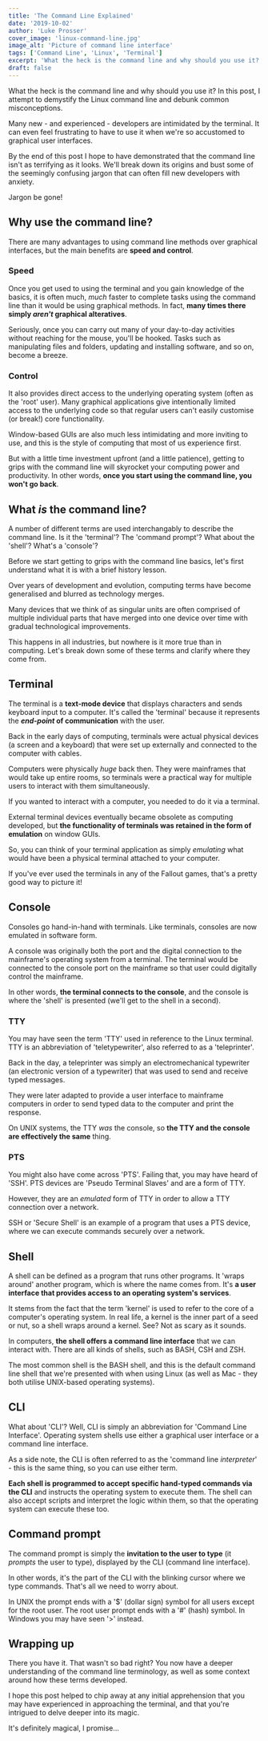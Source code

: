 ```yaml
---
title: 'The Command Line Explained'
date: '2019-10-02'
author: 'Luke Prosser'
cover_image: 'linux-command-line.jpg'
image_alt: 'Picture of command line interface'
tags: ['Command Line', 'Linux', 'Terminal']
excerpt: 'What the heck is the command line and why should you use it? In this post, I attempt to demystify the Linux command line and debunk common misconceptions.'
draft: false
---
```


What the heck is the command line and why should you use it? In this post, I attempt to demystify the Linux command line and debunk common misconceptions.

Many new - and experienced - developers are intimidated by the terminal. It can even feel frustrating to have to use it when we're so accustomed to graphical user interfaces.

By the end of this post I hope to have demonstrated that the command line isn't as terrifying as it looks. We'll break down its origins and bust some of the seemingly confusing jargon that can often fill new developers with anxiety.

Jargon be gone!

## Why use the command line?

There are many advantages to using command line methods over graphical interfaces, but the main benefits are **speed and control**.

### Speed

Once you get used to using the terminal and you gain knowledge of the basics, it is often much, _much_ faster to complete tasks using the command line than it would be using graphical methods. In fact, **many times there simply _aren't_ graphical alteratives**.

Seriously, once you can carry out many of your day-to-day activities without reaching for the mouse, you'll be hooked. Tasks such as manipulating files and folders, updating and installing software, and so on, become a breeze.

### Control

It also provides direct access to the underlying operating system (often as the 'root' user). Many graphical applications give intentionally limited access to the underlying code so that regular users can't easily customise (or break!) core functionality.

Window-based GUIs are also much less intimidating and more inviting to use, and this is the style of computing that most of us experience first.

But with a little time investment upfront (and a little patience), getting to grips with the command line will skyrocket your computing power and productivity. In other words, **once you start using the command line, you won't go back**.

## What _is_ the command line?

A number of different terms are used interchangably to describe the command line. Is it the 'terminal'? The 'command prompt'? What about the 'shell'? What's a 'console'?

Before we start getting to grips with the command line basics, let's first understand what it is with a brief history lesson.

Over years of development and evolution, computing terms have become generalised and blurred as technology merges.

Many devices that we think of as singular units are often comprised of multiple individual parts that have merged into one device over time with gradual technological improvements.

This happens in all industries, but nowhere is it more true than in computing. Let's break down some of these terms and clarify where they come from.

## Terminal

The terminal is a **text-mode device** that displays characters and sends keyboard input to a computer. It's called the 'terminal' because it represents the **_end-point_ of communication** with the user.

Back in the early days of computing, terminals were actual physical devices (a screen and a keyboard) that were set up externally and connected to the computer with cables.

Computers were physically _huge_ back then. They were mainframes that would take up entire rooms, so terminals were a practical way for multiple users to interact with them simultaneously.

If you wanted to interact with a computer, you needed to do it via a terminal.

External terminal devices eventually became obsolete as computing developed, but **the functionality of terminals was retained in the form of emulation** on window GUIs.

So, you can think of your terminal application as simply _emulating_ what would have been a physical terminal attached to your computer.

<InfoText>
  If you've ever used the terminals in any of the Fallout games, that's a pretty good way to picture it!
</InfoText>

## Console

Consoles go hand-in-hand with terminals. Like terminals, consoles are now emulated in software form.

A console was originally both the port and the digital connection to the mainframe's operating system from a terminal. The terminal would be connected to the console port on the mainframe so that user could digitally control the mainframe.

In other words, **the terminal connects to the console**, and the console is where the 'shell' is presented (we'll get to the shell in a second).

### TTY

You may have seen the term 'TTY' used in reference to the Linux terminal. TTY is an abbreviation of 'teletypewriter', also referred to as a 'teleprinter'.

Back in the day, a teleprinter was simply an electromechanical typewriter (an electronic version of a typewriter) that was used to send and receive typed messages.

They were later adapted to provide a user interface to mainframe computers in order to send typed data to the computer and print the response.

On UNIX systems, the TTY _was_ the console, so **the TTY and the console are effectively the same** thing.

### PTS

You might also have come across 'PTS'. Failing that, you may have heard of 'SSH'. PTS devices are 'Pseudo Terminal Slaves' and are a form of TTY.

However, they are an _emulated_ form of TTY in order to allow a TTY connection over a network.

SSH or 'Secure Shell' is an example of a program that uses a PTS device, where we can execute commands securely over a network.

## Shell

A shell can be defined as a program that runs other programs. It 'wraps around' another program, which is where the name comes from. It's **a user interface that provides access to an operating system's services**.

It stems from the fact that the term 'kernel' is used to refer to the core of a computer's operating system. In real life, a kernel is the inner part of a seed or nut, so a shell wraps around a kernel. See? Not as scary as it sounds.

In computers, **the shell offers a command line interface** that we can interact with. There are all kinds of shells, such as BASH, CSH and ZSH.

The most common shell is the BASH shell, and this is the default command line shell that we're presented with when using Linux (as well as Mac - they both utilise UNIX-based operating systems).

## CLI

What about 'CLI'? Well, CLI is simply an abbreviation for 'Command Line Interface'. Operating system shells use either a graphical user interface or a command line interface.

As a side note, the CLI is often referred to as the 'command line _interpreter_' - this is the same thing, so you can use either term.

**Each shell is programmed to accept specific hand-typed commands via the CLI** and instructs the operating system to execute them. The shell can also accept scripts and interpret the logic within them, so that the operating system can execute these too.

## Command prompt

The command prompt is simply the **invitation to the user to type** (it _prompts_ the user to type), displayed by the CLI (command line interface).

In other words, it's the part of the CLI with the blinking cursor where we type commands. That's all we need to worry about.

In UNIX the prompt ends with a '\$' (dollar sign) symbol for all users except for the root user. The root user prompt ends with a '#' (hash) symbol. In Windows you may have seen '>' instead.

## Wrapping up

There you have it. That wasn't so bad right? You now have a deeper understanding of the command line terminology, as well as some context around how these terms developed.

I hope this post helped to chip away at any initial apprehension that you may have experienced in approaching the terminal, and that you're intrigued to delve deeper into its magic.

It's definitely magical, I promise...
